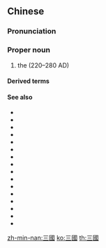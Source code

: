 ==Chinese==
{{zh-forms|s=三国}}

===Pronunciation===
{{zh-pron
|m=Sānguó
|c=saam1 gwok3
|mn=Sam-kok
|md=Săng-guók
|h=pfs=Sâm-koet
|w=1se koq
|cat=pn
}}

===Proper noun===
{{zh-proper noun}}

# the {{w|Three Kingdoms}} (220–280 AD)

====Derived terms====
{{zh-der|三國演義}}

====See also====
* {{zh-l|夏商周}}
* {{zh-l|春秋|tr=Chūnqiū}}
* {{zh-l|戰國}}
* {{zh-l|秦漢}}
* {{zh-l|兩漢}}
* {{zh-l|兩晉}}
* {{zh-l|十六國}}
* {{zh-l|南北朝|tr=Nánběicháo}}
* {{zh-l|隋唐}}
* {{zh-l|五代十國}}
* {{zh-l|兩宋}}
* {{zh-l|宋元}}
* {{zh-l|遼金}}
* {{zh-l|西夏}}
* {{zh-l|明清}}
* {{zh-l|晚清}}

[[zh-min-nan:三國]]
[[ko:三國]]
[[th:三國]]